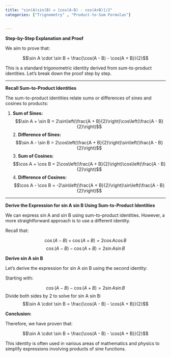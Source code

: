 ```yaml
---
title: "sin(A)sin(B) = [cos(A-B) - cos(A+B)]/2"
categories: ["Trignometry" , "Product-to-Sum Formulas"]


---
```




**Step-by-Step Explanation and Proof**

We aim to prove that:

$$\sin A \cdot \sin B = \frac{\cos(A - B) - \cos(A + B)}{2}$$

This is a standard trigonometric identity derived from sum-to-product identities. Let's break down the proof step by step.

---

**Recall Sum-to-Product Identities**

The sum-to-product identities relate sums or differences of sines and cosines to products:

1. **Sum of Sines:**
   $$\sin A + \sin B = 2\sin\left(\frac{A + B}{2}\right)\cos\left(\frac{A - B}{2}\right)$$2. **Difference of Sines:**$$\sin A - \sin B = 2\cos\left(\frac{A + B}{2}\right)\sin\left(\frac{A - B}{2}\right)$$3. **Sum of Cosines:**$$\cos A + \cos B = 2\cos\left(\frac{A + B}{2}\right)\cos\left(\frac{A - B}{2}\right)$$4. **Difference of Cosines:**$$\cos A - \cos B = -2\sin\left(\frac{A + B}{2}\right)\sin\left(\frac{A - B}{2}\right)$$

---

**Derive the Expression for sin A sin B Using Sum-to-Product Identities**

We can express sin A and sin B using sum-to-product identities. However, a more straightforward approach is to use a different identity.

Recall that:

$$\cos(A - B) + \cos(A + B) = 2\cos A \cos B$$$$ \cos(A - B) - \cos(A + B) = 2\sin A \sin B$$

**Derive sin A sin B**

Let's derive the expression for sin A sin B using the second identity:

Starting with:

$$\cos(A - B) - \cos(A + B) = 2\sin A \sin B$$Divide both sides by 2 to solve for sin A sin B:$$\sin A \cdot \sin B = \frac{\cos(A - B) - \cos(A + B)}{2}$$

**Conclusion:**

Therefore, we have proven that:

$$\sin A \cdot \sin B = \frac{\cos(A - B) - \cos(A + B)}{2}$$

This identity is often used in various areas of mathematics and physics to simplify expressions involving products of sine functions.

